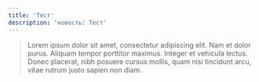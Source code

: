 ```yaml
---
title: 'Тест'
description: 'новость: Тест'
---
```



> Lorem ipsum dolor sit amet, consectetur adipiscing elit. Nam et dolor purus. Aliquam tempor porttitor maximus. Integer et vehicula lectus. Donec placerat, nibh posuere cursus mollis, quam nisi tincidunt arcu, vitae rutrum justo sapien non diam.

<TextPlaceholder class='mx-auto my-8 max-w-lg' />
